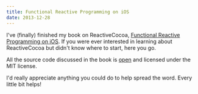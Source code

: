 ```yaml
---
title: Functional Reactive Programming on iOS
date: 2013-12-28
---
```



I've (finally) finished my book on ReactiveCocoa, [Functional Reactive Programming on iOS](https://leanpub.com/iosfrp). If you were ever interested in learning about ReactiveCocoa but didn't know where to start, here you go.

All the source code discussed in the book is [open](https://github.com/AshFurrow/FunctionalReactivePixels) and licensed under the MIT license.

I'd really appreciate anything you could do to help spread the word. Every little bit helps!


  